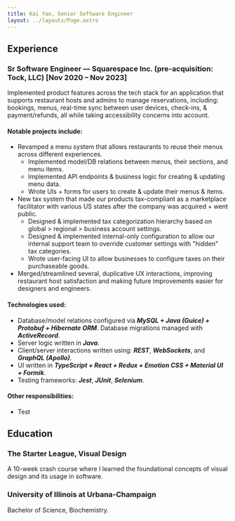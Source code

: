 ```yaml
---
title: Kai Yao, Senior Software Engineer
layout: ../layouts/Page.astro
---
```



<ResumeHeader />

## Experience

### Sr Software Engineer — Squarespace Inc. (pre-acquisition: Tock, LLC) \[Nov 2020 – Nov 2023]

Implemented product features across the tech stack for an application that supports restaurant hosts and admins to manage reservations, including: bookings, menus, real-time sync between user devices, check-ins, &
payment/refunds, all while taking accessibility concerns into account.

#### Notable projects include:
* Revamped a menu system that allows restaurants to reuse their menus across different experiences.
  * Implemented model/DB relations between menus, their sections, and menu items.
  * Implemented API endpoints & business logic for creating & updating menu data.
  * Wrote UIs + forms for users to create & update their menus & items.
* New tax system that made our products tax-compliant as a marketplace facilitator with various US states after the company was acquired + went public.
  * Designed & implemented tax categorization hierarchy based on global > regional > business account settings.
  * Designed & implemented internal-only configuration to allow our internal support team to override customer settings with "hidden" tax categories.
  * Wrote user-facing UI to allow businesses to configure taxes on their purchaseable goods.
* Merged/streamlined several, duplicative UX interactions, improving restaurant host satisfaction and making future improvements easier for designers and engineers.


#### Technologies used:
* Database/model relations configured via ***MySQL + Java (Guice) + Protobuf + Hibernate ORM***. Database migrations managed with ***ActiveRecord***.
* Server logic written in ***Java***.
* Client/server interactions written using: ***REST***, ***WebSockets***, and ***GraphQL (Apollo)***.
* UI written in ***TypeScript + React + Redux + Emotion CSS + Material UI + Formik***.
* Testing frameworks: ***Jest***, ***JUnit***, ***Selenium***.

#### Other responsibilities:
* Test

## Education

### The Starter League, Visual Design

A 10-week crash course where I learned the foundational concepts of visual design and its usage in software.

### University of Illinois at Urbana-Champaign

Bachelor of Science, Biochemistry.
